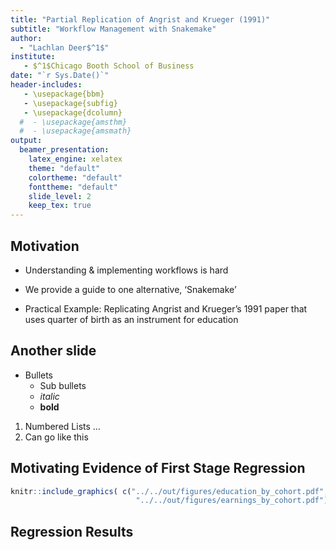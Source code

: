 ```yaml
---
title: "Partial Replication of Angrist and Krueger (1991)"
subtitle: "Workflow Management with Snakemake"
author:
  - "Lachlan Deer$^1$"
institute:
   - $^1$Chicago Booth School of Business
date: "`r Sys.Date()`"
header-includes:
   - \usepackage{bbm}
   - \usepackage{subfig}
   - \usepackage{dcolumn}
  #  - \usepackage{amsthm}
  #  - \usepackage{amsmath}
output:
  beamer_presentation:
    latex_engine: xelatex
    theme: "default"
    colortheme: "default"
    fonttheme: "default"
    slide_level: 2
    keep_tex: true
---
```


## Motivation

* Understanding & implementing workflows is hard
* We provide a guide to one alternative, 'Snakemake'

* Practical Example: Replicating Angrist and Krueger's 1991 paper that uses quarter of birth as an instrument for education

## Another slide

* Bullets
    - Sub bullets
    - *italic*
    - **bold**

1. Numbered Lists ...
2. Can go like this

## Motivating Evidence of First Stage Regression

```r
knitr::include_graphics( c("../../out/figures/education_by_cohort.pdf",
                            "../../out/figures/earnings_by_cohort.pdf"))
```

## Regression Results

\input{../../out/tables/regression_table.tex}